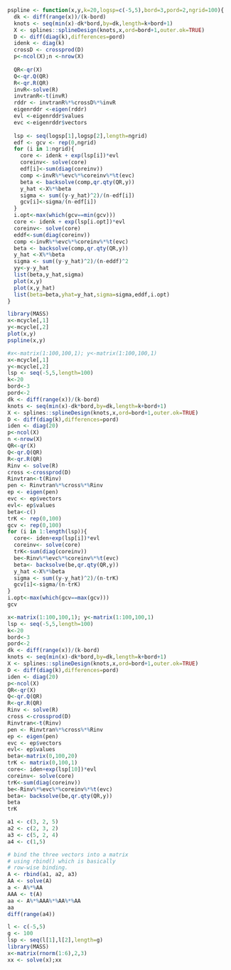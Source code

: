 ```r
pspline <- function(x,y,k=20,logsp=c(-5,5),bord=3,pord=2,ngrid=100){
  dk <- diff(range(x))/(k-bord)
  knots <- seq(min(x)-dk*bord,by=dk,length=k+bord+1) 
  X <- splines::splineDesign(knots,x,ord=bord+1,outer.ok=TRUE)
  D <- diff(diag(k),differences=pord)
  idenk <- diag(k)
  crossD <- crossprod(D)
  p<-ncol(X);n <-nrow(X)
  
  QR<-qr(X)
  Q<-qr.Q(QR)
  R<-qr.R(QR)
  invR<-solve(R)
  invtranR<-t(invR)
  rddr <- invtranR%*%crossD%*%invR
  eigenrddr <-eigen(rddr)
  evl <-eigenrddr$values
  evc <-eigenrddr$vectors
  
  lsp <- seq(logsp[1],logsp[2],length=ngrid)
  edf <- gcv <- rep(0,ngrid)
  for (i in 1:ngrid){
    core <- idenk + exp(lsp[i])*evl
    coreinv<- solve(core)
    edf[i]<-sum(diag(coreinv))
    comp <-invR%*%evc%*%coreinv%*%t(evc)
    beta <- backsolve(comp,qr.qty(QR,y))
    y_hat <-X%*%beta
    sigma <- sum((y-y_hat)^2)/(n-edf[i])
    gcv[i]<-sigma/(n-edf[i])
  }
  i.opt<-max(which(gcv==min(gcv)))
  core <- idenk + exp(lsp[i.opt])*evl
  coreinv<- solve(core)
  eddf<-sum(diag(coreinv))
  comp <-invR%*%evc%*%coreinv%*%t(evc)
  beta <- backsolve(comp,qr.qty(QR,y))
  y_hat <-X%*%beta
  sigma <- sum((y-y_hat)^2)/(n-eddf)^2
  yy<-y-y_hat
  list(beta,y_hat,sigma)
  plot(x,y)
  plot(x,y_hat)
  list(beta=beta,yhat=y_hat,sigma=sigma,eddf,i.opt)
}

```

```r
library(MASS)
x<-mcycle[,1]
y<-mcycle[,2]
plot(x,y)
pspline(x,y)
```

```r
#x<-matrix(1:100,100,1); y<-matrix(1:100,100,1)
x<-mcycle[,1]
y<-mcycle[,2]
lsp <- seq(-5,5,length=100)
k<-20
bord<-3
pord<-2
dk <- diff(range(x))/(k-bord)
knots <- seq(min(x)-dk*bord,by=dk,length=k+bord+1) 
X <- splines::splineDesign(knots,x,ord=bord+1,outer.ok=TRUE)
D <- diff(diag(k),differences=pord)
iden <- diag(20)
p<-ncol(X)
n <-nrow(X)
QR<-qr(X)
Q<-qr.Q(QR)
R<-qr.R(QR)
Rinv <- solve(R)
cross <-crossprod(D)
Rinvtran<-t(Rinv)
pen <- Rinvtran%*%cross%*%Rinv
ep <- eigen(pen)
evc <- ep$vectors
evl<- ep$values
beta<-c()
trK <- rep(0,100)
gcv <- rep(0,100)
for (i in 1:length(lsp)){
  core<- iden+exp(lsp[i])*evl
  coreinv<- solve(core)
  trK<-sum(diag(coreinv))
  be<-Rinv%*%evc%*%coreinv%*%t(evc)
  beta<- backsolve(be,qr.qty(QR,y))
  y_hat <-X%*%beta
  sigma <- sum((y-y_hat)^2)/(n-trK)
  gcv[i]<-sigma/(n-trK)
}
i.opt<-max(which(gcv==max(gcv)))
gcv
```

```r
x<-matrix(1:100,100,1); y<-matrix(1:100,100,1)
lsp <- seq(-5,5,length=100)
k<-20
bord<-3
pord<-2
dk <- diff(range(x))/(k-bord)
knots <- seq(min(x)-dk*bord,by=dk,length=k+bord+1) 
X <- splines::splineDesign(knots,x,ord=bord+1,outer.ok=TRUE)
D <- diff(diag(k),differences=pord)
iden <- diag(20)
p<-ncol(X)
QR<-qr(X)
Q<-qr.Q(QR)
R<-qr.R(QR)
Rinv <- solve(R)
cross <-crossprod(D)
Rinvtran<-t(Rinv)
pen <- Rinvtran%*%cross%*%Rinv
ep <- eigen(pen)
evc <- ep$vectors
evl<- ep$values
beta<-matrix(0,100,20)
trK <- matrix(0,100,1)
core<- iden+exp(lsp[10])*evl
coreinv<- solve(core)
trK<-sum(diag(coreinv))
be<-Rinv%*%evc%*%coreinv%*%t(evc)
beta<- backsolve(be,qr.qty(QR,y))
beta
trK
```

```r
a1 <- c(3, 2, 5)
a2 <- c(2, 3, 2)
a3 <- c(5, 2, 4)
a4 <- c(1,5)

# bind the three vectors into a matrix 
# using rbind() which is basically
# row-wise binding.
A <- rbind(a1, a2, a3)
AA <- solve(A)
a <- A%*%AA
AAA <- t(A)
aa <- A%*%AAA%*%AA%*%AA
aa
diff(range(a4))
```

```r
l <- c(-5,5)
g <- 100
lsp <- seq(l[1],l[2],length=g)
library(MASS)
x<-matrix(rnorm(1:6),2,3)
xx <- solve(x);xx
```

